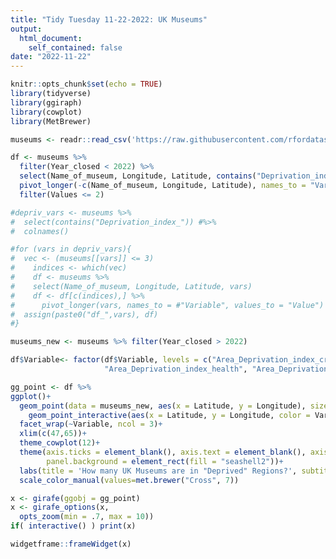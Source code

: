 ```yaml
---
title: "Tidy Tuesday 11-22-2022: UK Museums"
output: 
  html_document:
    self_contained: false
date: "2022-11-22"
---
```


```r
knitr::opts_chunk$set(echo = TRUE)
library(tidyverse)
library(ggiraph)
library(cowplot)
library(MetBrewer)
```


```r
museums <- readr::read_csv('https://raw.githubusercontent.com/rfordatascience/tidytuesday/master/data/2022/2022-11-22/museums.csv')
```


```r
df <- museums %>%
  filter(Year_closed < 2022) %>%
  select(Name_of_museum, Longitude, Latitude, contains("Deprivation_index_")) %>%
  pivot_longer(-c(Name_of_museum, Longitude, Latitude), names_to = "Variable", values_to = "Values") %>%
  filter(Values <= 2)
```




```r
#depriv_vars <- museums %>%
#  select(contains("Deprivation_index_")) #%>%
#  colnames()

#for (vars in depriv_vars){
#  vec <- (museums[[vars]] <= 3)
#    indices <- which(vec)
#    df <- museums %>%
#    select(Name_of_museum, Longitude, Latitude, vars)
#    df <- df[c(indices),] %>%
#      pivot_longer(vars, names_to = #"Variable", values_to = "Value")
#  assign(paste0("df_",vars), df)
#}
```

```r
museums_new <- museums %>% filter(Year_closed > 2022) 
```

```r
df$Variable<- factor(df$Variable, levels = c("Area_Deprivation_index_crime",
                     "Area_Deprivation_index_health", "Area_Deprivation_index_housing", "Area_Deprivation_index_services", "Area_Deprivation_index_income", "Area_Deprivation_index_education", "Area_Deprivation_index_employment"), labels = c("Crime", "Education", "Employement", "Health", "Housing", "Income", "Service"))
```



```r
gg_point <- df %>%
ggplot()+
  geom_point(data = museums_new, aes(x = Latitude, y = Longitude), size = 0.25, alpha = 0.70, color = "grey85")+
    geom_point_interactive(aes(x = Latitude, y = Longitude, color = Variable, tooltip = Name_of_museum), size = 0.25, alpha = 1)+
  facet_wrap(~Variable, ncol = 3)+
  xlim(c(47,65))+
  theme_cowplot(12)+
  theme(axis.ticks = element_blank(), axis.text = element_blank(), axis.title = element_blank(), axis.line = element_blank(), legend.position = "none", plot.title = element_text(hjust = 0.5, size = 17), plot.subtitle = element_text(hjust = 0.5, face = "italic"), strip.background = element_rect(fill = "#898e9f"), strip.text = element_text(size = 10), plot.background = element_rect(fill = "seashell2"),
        panel.background = element_rect(fill = "seashell2"))+
  labs(title = 'How many UK Museums are in "Deprived" Regions?', subtitle = '"Deprived" Regions are defined as regions scoring a 2 or lower on the deprivation \nindex within each category below', caption = "Tidy Tuesday 11-22-2022 | Github: @scolando")+
  scale_color_manual(values=met.brewer("Cross", 7))
```


```r
x <- girafe(ggobj = gg_point)
x <- girafe_options(x,
  opts_zoom(min = .7, max = 10))
if( interactive() ) print(x)
```

```r
widgetframe::frameWidget(x)
```